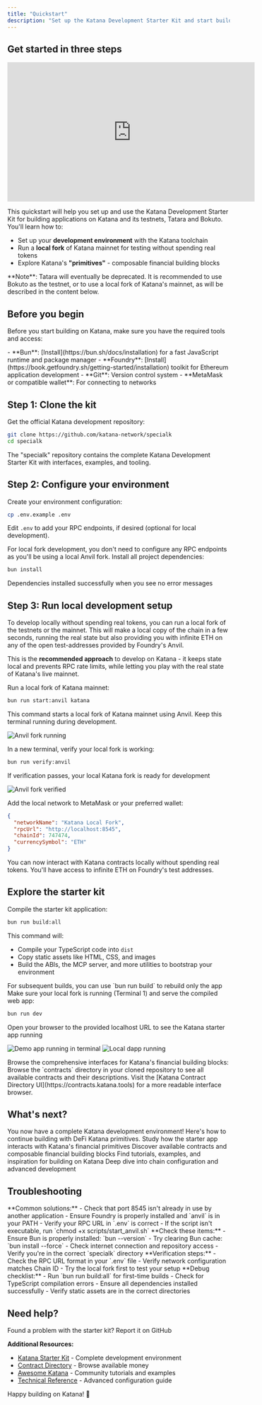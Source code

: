 ```yaml
---
title: "Quickstart"
description: "Set up the Katana Development Starter Kit and start building with DeFi primitives"
---
```


## Get started in three steps

<iframe width="560" height="315"
src="https://www.youtube.com/embed/PIkFVPK8P8k?si=9IPaH1jFaYtaAPUU"
title="YouTube video player" frameborder="0" allow="accelerometer; autoplay;
clipboard-write; encrypted-media; gyroscope; picture-in-picture; web-share"
referrerpolicy="strict-origin-when-cross-origin" allowfullscreen></iframe>

This quickstart will help you set up and use the Katana Development Starter Kit for building applications on Katana and its testnets, Tatara and Bokuto. You'll learn how to:

- Set up your **development environment** with the Katana toolchain
- Run a **local fork** of Katana mainnet for testing without spending real tokens
- Explore Katana's **"primitives"** - composable financial building blocks

<Warning>
**Note**: Tatara will eventually be deprecated. It is recommended to use Bokuto as the testnet, or to use a local fork of Katana's mainnet, as will be described in the content below.
</Warning>

## Before you begin

Before you start building on Katana, make sure you have the required tools and access:

<AccordionGroup>
<Accordion icon="check" title="Prerequisites checklist">
  - **Bun**: [Install](https://bun.sh/docs/installation) for a fast JavaScript runtime and package manager
  - **Foundry**: [Install](https://book.getfoundry.sh/getting-started/installation) toolkit for Ethereum application development
  - **Git**: Version control system
  - **MetaMask or compatible wallet**: For connecting to networks
</Accordion>
</AccordionGroup>

## Step 1: Clone the kit
<Steps>
<Step title="Clone the Katana Starter Kit">
  Get the official Katana development repository:

  ```sh
  git clone https://github.com/katana-network/specialk
  cd specialk
  ```

  <Info>
  The "specialk" repository contains the complete Katana Development Starter Kit with interfaces, examples, and tooling.
  </Info>
</Step>
</Steps>

## Step 2: Configure your environment

<Steps>
<Step title="Set up environment variables">
  Create your environment configuration:

  ```sh
  cp .env.example .env
  ```

  Edit `.env` to add your RPC endpoints, if desired (optional for local development).

  <Info>
  For local fork development, you don't need to configure any RPC endpoints as you'll be using a local Anvil fork.
  </Info>
</Step>

<Step title="Install dependencies">
  Install all project dependencies:

  ```sh
  bun install
  ```

  <Check>
  Dependencies installed successfully when you see no error messages
  </Check>
</Step>
</Steps>

## Step 3: Run local development setup

To develop locally without spending real tokens, you can run a local fork of the testnets or the mainnet. This will make a local copy of the chain in a few seconds, running the real state but also providing you with infinite ETH on any of the open test-addresses provided by Foundry's Anvil.

This is the **recommended approach** to develop on Katana - it keeps state local and prevents RPC rate limits, while letting you play with the real state of Katana's live mainnet.

<Steps>
<Step title="Start Anvil fork (Terminal 1)">
  Run a local fork of Katana mainnet:

  ```sh
  bun run start:anvil katana
  ```

  <Info>
  This command starts a local fork of Katana mainnet using Anvil. Keep this terminal running during development.
  </Info>

  ![Anvil fork running](/images/anvil_start.png)
</Step>

<Step title="Verify the fork (Terminal 2)">
  In a new terminal, verify your local fork is working:

  ```sh
  bun run verify:anvil
  ```

  <Check>
  If verification passes, your local Katana fork is ready for development
  </Check>

  ![Anvil fork verified](/images/anvil_verify.png)
</Step>

<Step title="Connect your wallet">
  Add the local network to MetaMask or your preferred wallet:

  ```json Network Configuration
  {
    "networkName": "Katana Local Fork",
    "rpcUrl": "http://localhost:8545",
    "chainId": 747474,
    "currencySymbol": "ETH"
  }
  ```

  <Tip>
  You can now interact with Katana contracts locally without spending real tokens. You'll have access to infinite ETH on Foundry's test addresses.
  </Tip>
</Step>
</Steps>

## Explore the starter kit

<Steps>
<Step title="Build the example app">
  Compile the starter kit application:

  ```sh
  bun run build:all
  ```

  This command will:
  - Compile your TypeScript code into `dist`
  - Copy static assets like HTML, CSS, and images
  - Build the ABIs, the MCP server, and more utilities to bootstrap your environment

  <Info>
  For subsequent builds, you can use `bun run build` to rebuild only the app
  </Info>
</Step>

<Step title="Serve the application">
  Make sure your local fork is running (Terminal 1) and serve the compiled web app:

  ```sh
  bun run dev
  ```

  <Check>
  Open your browser to the provided localhost URL to see the Katana starter app running
  </Check>

  ![Demo app running in terminal](/images/run_dev.png)
  ![Local dapp running](/images/app.png)
</Step>

<Step title="Explore the Katana primitives">
  Browse the comprehensive interfaces for Katana's financial building blocks:

  <Tabs>
  <Tab title="Local Files">
    Browse the `contracts` directory in your cloned repository to see all available contracts and their descriptions.
  </Tab>
  <Tab title="Contract Directory UI">
    Visit the [Katana Contract Directory UI](https://contracts.katana.tools) for a more readable interface browser.
  </Tab>
  </Tabs>
</Step>
</Steps>

## What's next?

<Info>
You now have a complete Katana development environment! Here's how to continue building with DeFi Katana primitives.
</Info>

<CardGroup cols={2}>
<Card title="Explore example code" icon="code" href="https://github.com/katana-network/specialk">
  Study how the starter app interacts with Katana's financial primitives
</Card>

<Card title="Browse Katana primitives" icon="building-columns" href="https://contracts.katana.tools">
  Discover available contracts and composable financial building blocks
</Card>

<Card title="Awesome Katana" icon="star" href="https://github.com/katana-network/awesome-katana">
  Find tutorials, examples, and inspiration for building on Katana
</Card>

<Card title="Technical reference" icon="book" href="/katana/get-started/technical-reference-testnet">
  Deep dive into chain configuration and advanced development
</Card>
</CardGroup>

## Troubleshooting

<AccordionGroup>
<Accordion title="Anvil fork won't start">
  **Common solutions:**
  - Check that port 8545 isn't already in use by another application
  - Ensure Foundry is properly installed and `anvil` is in your PATH
  - Verify your RPC URL in `.env` is correct
  - If the script isn't executable, run `chmod +x scripts/start_anvil.sh`
</Accordion>

<Accordion title="Dependencies won't install">
  **Check these items:**
  - Ensure Bun is properly installed: `bun --version`
  - Try clearing Bun cache: `bun install --force`
  - Check internet connection and repository access
  - Verify you're in the correct `specialk` directory
</Accordion>

<Accordion title="Can't connect to testnet">
  **Verification steps:**
  - Check the RPC URL format in your `.env` file
  - Verify network configuration matches Chain ID
  - Try the local fork first to test your setup
</Accordion>

<Accordion title="Build process fails">
  **Debug checklist:**
  - Run `bun run build:all` for first-time builds
  - Check for TypeScript compilation errors
  - Ensure all dependencies installed successfully
  - Verify static assets are in the correct directories
</Accordion>
</AccordionGroup>

## Need help?

<Card title="Report issues" icon="bug" href="https://github.com/katana-network/specialk/issues">
  Found a problem with the starter kit? Report it on GitHub
</Card>

**Additional Resources:**
- [Katana Starter Kit](https://github.com/katana-network/specialk) - Complete development environment
- [Contract Directory](https://contracts.katana.tools) - Browse available money 
- [Awesome Katana](https://github.com/katana-network/awesome-katana) - Community tutorials and examples
- [Technical Reference](/katana/get-started/technical-reference-testnet) - Advanced configuration guide

Happy building on Katana! 🚀
